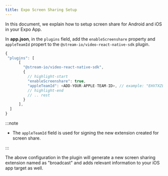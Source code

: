 ```yaml
---
title: Expo Screen Sharing Setup
---
```



In this document, we explain how to setup screen share for Android and iOS in your Expo App.

In **app.json**, in the `plugins` field, add the `enableScreenshare` property and `appleTeamId` propert to the `@stream-io/video-react-native-sdk` plugin.

```js title="app.json"
{
 "plugins": [
      [
        "@stream-io/video-react-native-sdk",
        {
          // highlight-start
          "enableScreenshare": true,
          "appleTeamId": <ADD-YOUR-APPLE-TEAM-ID>, // example: "EHV7XZLAHA"
          // highlight-end
          // .. rest
        }
      ],
  ]
}
```

:::note

- The `appleTeamId` field is used for signing the new extension created for screen share.

:::

The above configuration in the plugin will generate a new screen sharing extension named as "broadcast" and adds relevant information to your iOS app target as well.